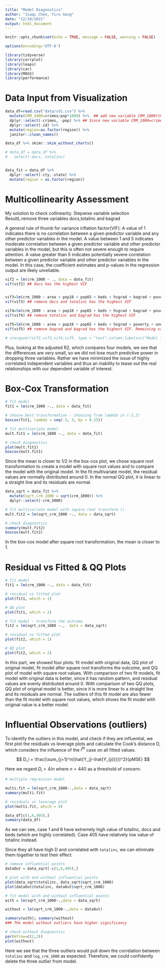 ```yaml
---
title: "Model Diagnostics"
author: "Jiaqi Chen, Yiru Gong"
date: "12/10/2021"
output: html_document
---
```


```r
knitr::opts_chunk$set(echo = TRUE, message = FALSE, warning = FALSE)

options(encoding='UTF-8')

library(tidyverse)
library(corrplot)
library(leaps)
library(car)
library(MASS) 
library(performance) 
```

# Data Input from Visualization

```r
data_df=read.csv("data/cdi.csv") %>% 
  mutate(CRM_1000=crimes/pop*1000) %>%  ## add new variable CRM_1000(the crime rate per 1,000 population) 
  dplyr::select(-crimes, -pop) %>% ## Since new variable CRM_1000=crimes/pop*1000, we do not consider these two variables(crimes and pop) any more
  dplyr::select(-id) %>% 
  mutate(region=as.factor(region)) %>% 
  janitor::clean_names() 

data_df %>% skimr::skim_without_charts()

# data_df = data_df %>% 
#   select(-docs,-totalinc)


data_fit = data_df %>% 
  dplyr::select(-cty,-state) %>% 
  mutate(region = as.factor(region))
```

# Multicollinearity Assessment

My solution to check collinearity. Stepwise variable selection
ResultL:remove three variables docs,totalinc and bagrad

A general rule of thumb for variance inflation factor(VIF):
A value of 1 indicates there is no correlation between a given predictor variable and any other predictor variables in the model.
A value between 1 and 5 indicates moderate correlation between a given predictor variable and other predictor variables in the model, but this is often not severe enough to require attention.
A value greater than 5 indicates potentially severe correlation between a given predictor variable and other predictor variables in the model. In this case, the coefficient estimates and p-values in the regression output are likely unreliable.

```r
vif2 = lm(crm_1000 ~ ., data = data_fit)
vif(vif2) ## docs has the highest VIF


vif3=lm(crm_1000 ~ area + pop18 + pop65 + beds + hsgrad + bagrad + poverty + unemp + pcincome + totalinc + region, data = data_fit)
vif(vif3) ## remove docs and totalinc has the highest VIF

vif4=lm(crm_1000 ~ area + pop18 + pop65 + beds + hsgrad + bagrad + poverty + unemp + pcincome  + region, data = data_fit)
vif(vif4) ## remove totalinc and bagrad has the highest VIF

vif5=lm(crm_1000 ~ area + pop18 + pop65 + beds + hsgrad + poverty + unemp + pcincome  + region, data = data_fit)
vif(vif5) ## remove bagrad and bagrad has the highest VIF. Remaining variables' VIFs are between 0 to 5. We remove three variables(docs,totalinc and bagrad) which have VIF higher than 5

# stargazer(vif2,vif3,vif4,vif5, type = "text",column.labels=c("Model 1 (with all independent variables included)","Model 2 (without docs)","Model 3(without docs and totalinc)","Model 4(without docs,totalinc and bagrad)")) ## plot a table
```
Plus, looking at the adjusted R2, which compares four models, we see that the differences are very small, so we did not lose much predictive power in dropping three variables. Rather we have minimized the issue of highly correlated independent variables and thus an inability to tease out the real relationships with our dependent variable of interest.



# Box-Cox Transformation

```r
# fit model
fit1 = lm(crm_1000 ~., data = data_fit)

# choose best transformation - choosing from lambda in (-3,3)
boxcox(fit1, lambda = seq(-3, 3, by = 0.25))

# fit multivariate model
mult.fit1 = lm(crm_1000 ~., data = data_fit) 

# check diagnostics
plot(mult.fit1)
boxcox(mult.fit1)
```

Since the mean is closer to 1/2 in the box-cox plot, we chose square root transformation to create a model with square root values and to compare the model with the original model. In the fit multivariate model, the residual values are normally distributed around 0. In the normal QQ plot, it is linear to a straight line and its residuals are normal.

```r
data_sqrt = data_fit %>% 
  mutate(sqrt_crm_1000 = sqrt(crm_1000)) %>% 
  dplyr::select(-crm_1000) 

# fit multivariate model with square root transform ()
mult.fit2 = lm(sqrt_crm_1000 ~., data = data_sqrt) 

# check diagnostics
summary(mult.fit2)
boxcox(mult.fit2) 

```

In the box-cox model after square root transformation, the mean is closer to 1.

# Residual vs Fitted & QQ Plots

```r
# fit model
fit1 = lm(crm_1000 ~., data = data_fit)

# residual vs fitted plot
plot(fit1, which = 1)

# QQ plot
plot(fit1, which = 2)

# fit model - transform the outcome
fit2 = lm(sqrt_crm_1000 ~.,  data = data_sqrt)

# residual vs fitted plot
plot(fit2, which = 1)

# QQ plot
plot(fit2, which = 2)
```

In this part, we showed four plots: fit model with original data, QQ plot of original model, fit model after square root transforms the outcome, and QQ plot of model with square root values. With comparison of two fit models, fit model with original data is better, since it has random pattern, and residual values are evenly distributed around 0. With comparison of two QQ plots, QQ plot of original model is better, since it is more linear to a straight line and its residuals are normal. The outliers of this fit model are also fewer than the fit model with square root values, which shows the fit model with original value is a better model.


# Influential Observations (outliers)

To identify the outliers in this model, and check if they are influential, we first plot the residuals vs leverage plots and calculate the Cook’s distance D, which considers the influence of the $i^{th}$ case on all fitted values.

$$
D_i = \frac{\sum_{j=1}^n(\hat{Y_j}-\hat{Y_{j(i)}})^2}{pMSE}
$$

Here we regard $D_i > 4/n$ where $n=440$ as a threshold of concern.

```r
# multiple regression model

multi.fit = lm(sqrt_crm_1000~.,data = data_sqrt)
summary(multi.fit)

# residuals vs leverage plot
plot(multi.fit, which = 4)

data_df[c(1,6,405),]
summary(data_df)
```

As we can see, case 1 and 6 have extremely high value of totalinc, docs and beds (which are highly correlated). Case 405 have relatively low value of totalinc instead.

Since they all have high D and correlated with `totalinc`, we can eliminate them together to test their effect.

```r
# remove influential points
dataOut = data_sqrt[-c(1,6,405),]

# plot with and without influential points
plot(data_sqrt$totalinc, data_sqrt$sqrt_crm_1000)
plot(dataOut$totalinc, dataOut$sqrt_crm_1000)

# fit model with and without influential points
with = lm(sqrt_crm_1000~.,data = data_sqrt) 

without = lm(sqrt_crm_1000~.,data = dataOut)

summary(with); summary(without) 
### The model without outliers have higher significancy

# check without diagnostics
par(mfrow=c(2,2))
plot(without)

```

Here we see that the three outliers would pull down the correlation between `totalinc` and `log_crm_1000` as expected. Therefore, we could confidently delete the three outlier from model.
